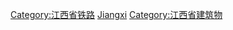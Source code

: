 {{Catnav|頁面分類|各種主題的頁面分類|按國家分類|各國建築|各國鐵路車站|中國鐵路車站|中国铁路车站 (按省份)}}
{{Catnav|頁面分類|各種主題的頁面分類|按國家分類|各國交通|各國鐵路車站|中國鐵路車站|中国铁路车站 (按省份)}}
{{Catnav|頁面分類|各種主題的頁面分類|按國家分類|各國交通|中国交通|中国铁路|中国各省铁路|江西铁路}}
{{Catnav|頁面分類|各種主題的頁面分類|依中国各省来作的分类|中國各省交通|江西交通|江西铁路}}
{{Catnav|頁面分類|各種主題的頁面分類|依中国各省来作的分类|中国各省建筑|江西建筑}}
{{Catnav|頁面分類|...|建築物|各國建築|中国建筑|中国各省建筑|江西建筑}}
{{commonscat|Train stations in Jiangxi}}

[[Category:江西省铁路|Category:江西省铁路]]
[[Category:中國大陸各行政區鐵路車站|Jiangxi]]
[[Category:江西省建筑物|Category:江西省建筑物]]